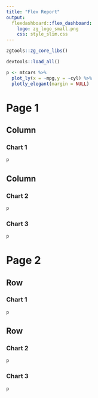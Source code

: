 ```yaml
---
title: "Flex Report"
output: 
  flexdashboard::flex_dashboard:
    logo: zg_logo_small.png
    css: style_slim.css
---
```


<script src="script_slim.js"></script>

```r
zgtools::zg_core_libs()

devtools::load_all()

p <- mtcars %>% 
  plot_ly(x = ~mpg,y = ~cyl) %>% 
  plotly_elegant(margin = NULL)

```



Page 1
=====================================  
    
Column {data-width=600}
-------------------------------------

### Chart 1    

```r

p

```
   
Column {data-width=400}
-------------------------------------
   
### Chart 2

```r
p

```   
 
### Chart 3
    
```r
p

```

Page 2 {data-orientation=rows}
=====================================     
   
Row {data-height=600}
-------------------------------------

### Chart 1

```r
p

```

Row {data-height=400}
-------------------------------------
   
### Chart 2

```r
p

```   
    
### Chart 3

```r

p
```
